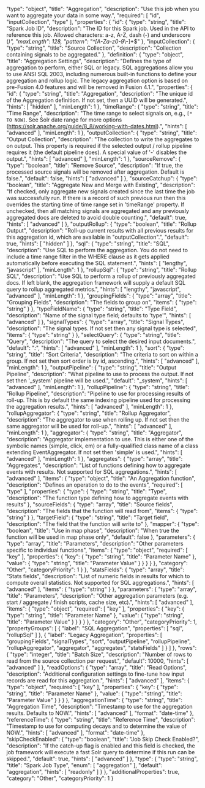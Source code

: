   "type": "object",
  "title": "Aggregation",
  "description": "Use this job when you want to aggregate your data in some way.",
  "required": [
    "id",
    "inputCollection",
    "type"
  ],
  "properties": {
    "id": {
      "type": "string",
      "title": "Spark Job ID",
      "description": "The ID for this Spark job. Used in the API to reference this job. Allowed characters: a-z, A-Z, dash (-) and underscore (_)",
      "maxLength": 128,
      "pattern": "^[A-Za-z0-9_\\-]+$"
    },
    "inputCollection": {
      "type": "string",
      "title": "Source Collection",
      "description": "Collection containing signals to be aggregated."
    },
    "definition": {
      "type": "object",
      "title": "Aggregation Settings",
      "description": "Defines the type of aggregation to perform, either SQL or legacy. SQL aggregations allow you to use ANSI SQL 2003, including numerous built-in functions to define your aggregation and rollup logic. The legacy aggregation option is based on pre-Fusion 4.0 features and will be removed in Fusion 4.1.",
      "properties": {
        "id": {
          "type": "string",
          "title": "Aggregation",
          "description": "The unique id of the Aggregation definition.  If not set, then a UUID will be generated.",
          "hints": [
            "hidden"
          ],
          "minLength": 1
        },
        "timeRange": {
          "type": "string",
          "title": "Time Range",
          "description": "The time range to select signals on, e.g., `[* TO NOW]`. See Solr date range for more options (https://solr.apache.org/guide/8_8/working-with-dates.html).",
          "hints": [
            "advanced"
          ],
          "minLength": 1
        },
        "outputCollection": {
          "type": "string",
          "title": "Output Collection",
          "description": "The collection to write the aggregates to on output. This property is required if the selected output / rollup pipeline requires it (the default pipeline does). A special value of '-' disables the output.",
          "hints": [
            "advanced"
          ],
          "minLength": 1
        },
        "sourceRemove": {
          "type": "boolean",
          "title": "Remove Source",
          "description": "If true, the processed source signals will be removed after aggregation. Default is false.",
          "default": false,
          "hints": [
            "advanced"
          ]
        },
        "sourceCatchup": {
          "type": "boolean",
          "title": "Aggregate New and Merge with Existing",
          "description": "If checked, only aggregate new signals created since the last time the job was successfully run. If there is a record of such previous run then this overrides the starting time of time range set in 'timeRange' property. If unchecked, then all matching signals are aggregated and any previously aggregated docs are deleted to avoid double counting.",
          "default": true,
          "hints": [
            "advanced"
          ]
        },
        "outputRollup": {
          "type": "boolean",
          "title": "Rollup Output",
          "description": "Roll-up current results with all previous results for this aggregation id, which are available in \"outputCollection\".",
          "default": true,
          "hints": [
            "hidden"
          ]
        },
        "sql": {
          "type": "string",
          "title": "SQL",
          "description": "Use SQL to perform the aggregation. You do not need to include a time range filter in the WHERE clause as it gets applied automatically before executing the SQL statement.",
          "hints": [
            "lengthy",
            "javascript"
          ],
          "minLength": 1
        },
        "rollupSql": {
          "type": "string",
          "title": "Rollup SQL",
          "description": "Use SQL to perform a rollup of previously aggregated docs. If left blank, the aggregation framework will supply a default SQL query to rollup aggregated metrics.",
          "hints": [
            "lengthy",
            "javascript",
            "advanced"
          ],
          "minLength": 1
        },
        "groupingFields": {
          "type": "array",
          "title": "Grouping Fields",
          "description": "The fields to group on",
          "items": {
            "type": "string"
          }
        },
        "typeFieldName": {
          "type": "string",
          "title": "Type Field",
          "description": "Name of the signal type field; defaults to 'type'",
          "hints": [
            "advanced"
          ]
        },
        "signalTypes": {
          "type": "array",
          "title": "Signal Types",
          "description": "The signal types. If not set then any signal type is selected",
          "items": {
            "type": "string"
          }
        },
        "selectQuery": {
          "type": "string",
          "title": "Query",
          "description": "The query to select the desired input documents.",
          "default": "*:*",
          "hints": [
            "advanced"
          ],
          "minLength": 1
        },
        "sort": {
          "type": "string",
          "title": "Sort Criteria",
          "description": "The criteria to sort on within a group. If not set then sort order is by id, ascending.",
          "hints": [
            "advanced"
          ],
          "minLength": 1
        },
        "outputPipeline": {
          "type": "string",
          "title": "Output Pipeline",
          "description": "What pipeline to use to process the output. If not set then '_system' pipeline will be used.",
          "default": "_system",
          "hints": [
            "advanced"
          ],
          "minLength": 1
        },
        "rollupPipeline": {
          "type": "string",
          "title": "Rollup Pipeline",
          "description": "Pipeline to use for processing results of roll-up. This is by default the same indexing pipeline used for processing the aggregation results.",
          "hints": [
            "advanced"
          ],
          "minLength": 1
        },
        "rollupAggregator": {
          "type": "string",
          "title": "Rollup Aggregator",
          "description": "The aggregator to use when rolling up. If not set then the same aggregator will be used for roll-up.",
          "hints": [
            "advanced"
          ],
          "minLength": 1
        },
        "aggregator": {
          "type": "string",
          "title": "Aggregator",
          "description": "Aggregator implementation to use. This is either one of the symbolic names (simple, click, em) or a fully-qualified class name of a class extending EventAggregator. If not set then 'simple' is used.",
          "hints": [
            "advanced"
          ],
          "minLength": 1
        },
        "aggregates": {
          "type": "array",
          "title": "Aggregates",
          "description": "List of functions defining how to aggregate events with results. Not supported for SQL aggregations.",
          "hints": [
            "advanced"
          ],
          "items": {
            "type": "object",
            "title": "An Aggregation function",
            "description": "Defines an operation to do to the events",
            "required": [
              "type"
            ],
            "properties": {
              "type": {
                "type": "string",
                "title": "Type",
                "description": "The function type defining how to aggregate events with results"
              },
              "sourceFields": {
                "type": "array",
                "title": "Source fields",
                "description": "The fields that the function will read from",
                "items": {
                  "type": "string"
                }
              },
              "targetField": {
                "type": "string",
                "title": "Target field",
                "description": "The field that the function will write to"
              },
              "mapper": {
                "type": "boolean",
                "title": "Use in map phase",
                "description": "When true the function will be used in map phase only",
                "default": false
              },
              "parameters": {
                "type": "array",
                "title": "Parameters",
                "description": "Other parameters specific to individual functions",
                "items": {
                  "type": "object",
                  "required": [
                    "key"
                  ],
                  "properties": {
                    "key": {
                      "type": "string",
                      "title": "Parameter Name"
                    },
                    "value": {
                      "type": "string",
                      "title": "Parameter Value"
                    }
                  }
                }
              }
            },
            "category": "Other",
            "categoryPriority": 1
          }
        },
        "statsFields": {
          "type": "array",
          "title": "Stats fields",
          "description": "List of numeric fields in results for which to compute overall statistics. Not supported for SQL aggregations.",
          "hints": [
            "advanced"
          ],
          "items": {
            "type": "string"
          }
        },
        "parameters": {
          "type": "array",
          "title": "Parameters",
          "description": "Other aggregation parameters (e.g. start / aggregate / finish scripts, cache size, etc).",
          "hints": [
            "advanced"
          ],
          "items": {
            "type": "object",
            "required": [
              "key"
            ],
            "properties": {
              "key": {
                "type": "string",
                "title": "Parameter Name"
              },
              "value": {
                "type": "string",
                "title": "Parameter Value"
              }
            }
          }
        }
      },
      "category": "Other",
      "categoryPriority": 1,
      "propertyGroups": [
        {
          "label": "SQL Aggregation",
          "properties": [
            "sql",
            "rollupSql"
          ]
        },
        {
          "label": "Legacy Aggregation",
          "properties": [
            "groupingFields",
            "signalTypes",
            "sort",
            "outputPipeline",
            "rollupPipeline",
            "rollupAggregator",
            "aggregator",
            "aggregates",
            "statsFields"
          ]
        }
      ]
    },
    "rows": {
      "type": "integer",
      "title": "Batch Size",
      "description": "Number of rows to read from the source collection per request.",
      "default": 10000,
      "hints": [
        "advanced"
      ]
    },
    "readOptions": {
      "type": "array",
      "title": "Read Options",
      "description": "Additional configuration settings to fine-tune how input records are read for this aggregation.",
      "hints": [
        "advanced"
      ],
      "items": {
        "type": "object",
        "required": [
          "key"
        ],
        "properties": {
          "key": {
            "type": "string",
            "title": "Parameter Name"
          },
          "value": {
            "type": "string",
            "title": "Parameter Value"
          }
        }
      }
    },
    "aggregationTime": {
      "type": "string",
      "title": "Aggregation Time",
      "description": "Timestamp to use for the aggregation results. Defaults to NOW.",
      "hints": [
        "advanced"
      ],
      "format": "date-time"
    },
    "referenceTime": {
      "type": "string",
      "title": "Reference Time",
      "description": "Timestamp to use for computing decays and to determine the value of NOW.",
      "hints": [
        "advanced"
      ],
      "format": "date-time"
    },
    "skipCheckEnabled": {
      "type": "boolean",
      "title": "Job Skip Check Enabled?",
      "description": "If the catch-up flag is enabled and this field is checked, the job framework will execute a fast Solr query to determine if this run can be skipped.",
      "default": true,
      "hints": [
        "advanced"
      ]
    },
    "type": {
      "type": "string",
      "title": "Spark Job Type",
      "enum": [
        "aggregation"
      ],
      "default": "aggregation",
      "hints": [
        "readonly"
      ]
    }
  },
  "additionalProperties": true,
  "category": "Other",
  "categoryPriority": 1
}
